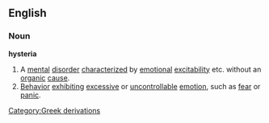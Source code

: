 ==English==
===Noun===
{{wikipedia}}
'''hysteria'''
#A [[mental]] [[disorder]] [[characterize]]d by [[emotional]] [[excitability]] etc. without an [[organic]] [[cause]].
#[[Behavior]] [[exhibit]]ing [[excessive]] or [[uncontrollable]] [[emotion]], such as [[fear]] or [[panic]].
[[Category:Greek derivations]]